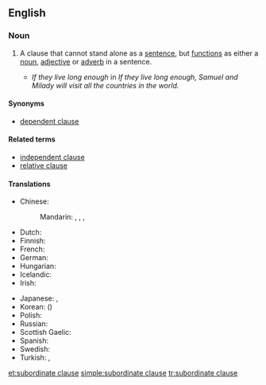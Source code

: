 ==English==

===Noun===
{{en-noun|head=[[subordinate]] [[clause]]}}

# {{context|grammar}} A clause that cannot stand alone as a [[sentence]], but [[function]]s as either a [[noun]], [[adjective]] or [[adverb]] in a sentence.
#* ''If they live long enough'' in ''If they live long enough, Samuel and Milady will visit all the countries in the world.''

====Synonyms====
* [[dependent clause]]

====Related terms====
* [[independent clause]]
* [[relative clause]]

====Translations====
{{trans-top|a clause that cannot stand alone}}
* Chinese:
*: Mandarin: {{t|cmn|從屬小句|sc=Hani}}, {{t|cmn|从属小句|tr=cóngshǔ xiǎojù|sc=Hani}}, {{t|cmn|從句|sc=Hani}}, {{t|cmn|从句|tr=cóngjù|sc=Hani}}
* Dutch: {{t+|nl|bijzin|m}}
* Finnish: {{t-|fi|sivulause}}
* French: {{t-|fr|proposition subordonnée|f}}
* German: {{t+|de|Nebensatz|m}}
* Hungarian: {{t-|hu|alárendelt mondat}}
* Icelandic: {{t-|is|aukasetning|f}}
* Irish: {{t-|ga|fochlásal|m}}
{{trans-mid}}
* Japanese: {{t-|ja|従属節|tr=じゅうぞくせつ, jūzokusetsu}}, {{t-|ja|付属節|tr=ふぞくせつ, fuzokusetsu|sc=Jpan}}
* Korean: {{t+|ko|종속절|tr=jongsokjeol|sc=Kore}} ({{t+|ko|從屬節|sc=Kore}})
* Polish: {{t+|pl|zdanie podrzędne|n}}
* Russian: {{t-|ru|придаточное предложение|n|tr=pridátočnoje predložénije|sc=Cyrl}}
* Scottish Gaelic: {{t-|gd|fo-chlàs|m}}
* Spanish: {{t+|es|oración subordinada|f}}
* Swedish: {{t+|sv|bisats|c}}
* Turkish: {{t+|tr|yan cümle}}, {{t+|tr|yan tümce}}
{{trans-bottom}}

[[et:subordinate clause]]
[[simple:subordinate clause]]
[[tr:subordinate clause]]